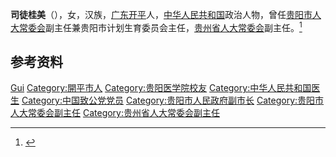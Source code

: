 '''司徒桂美'''（{{bd|1939年|5月|}}），女，汉族，[[广东|广东]][[开平市|开平]]人，[[中华人民共和国|中华人民共和国]]政治人物，曾任[[贵阳市人大常委会|贵阳市人大常委会]]副主任兼贵阳市计划生育委员会主任，[[贵州省人大常委会|贵州省人大常委会]]副主任。<ref>{{Cite web|title=贵州省人大常委会副主任  司徒桂美|url=http://www.gz.xinhuanet.com/ztpd/gzzw/contents/ld-stgm.htm|accessdate=2020-07-08|work=新华社贵州分社|archiveurl=https://web.archive.org/web/20200101151238/http://www.gz.xinhuanet.com/ztpd/gzzw/contents/ld-stgm.htm|archivedate=2020-01-01|dead-url=no}}</ref>

== 参考资料 ==
{{reflist}}

{{中国人物小作品}}

{{Authority control}}
{{DEFAULTSORT:Situ}}
[[Category:司徒姓|Gui]]
[[Category:開平市人|Category:開平市人]]
[[Category:贵阳医学院校友|Category:贵阳医学院校友]]
[[Category:中华人民共和国医生|Category:中华人民共和国医生]]
[[Category:中国致公党党员|Category:中国致公党党员]]
[[Category:贵阳市人民政府副市长|Category:贵阳市人民政府副市长]]
[[Category:贵阳市人大常委会副主任|Category:贵阳市人大常委会副主任]]
[[Category:贵州省人大常委会副主任|Category:贵州省人大常委会副主任]]
